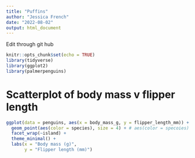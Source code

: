 ```yaml
---
title: "Puffins"
author: "Jessica French"
date: "2022-08-02"
output: html_document
---
```


Edit through git hub

```r
knitr::opts_chunk$set(echo = TRUE)
library(tidyverse)
library(ggplot2)
library(palmerpenguins)
```

# Scatterplot of body mass v flipper length

```r
ggplot(data = penguins, aes(x = body_mass_g, y = flipper_length_mm)) +
  geom_point(aes(color = species), size = 4) + # aes(color = specoies) makes color dependent on species, aes for changing things based on varibales only. 
  facet_wrap(~island) +
  theme_minimal() +
  labs(x = "Body mass (g)",
       y = "Flipper length (mm)") 
      
  

```

